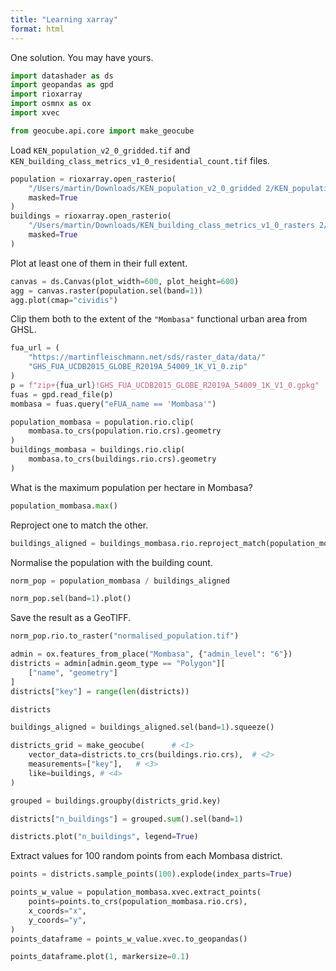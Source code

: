 ```yaml
---
title: "Learning xarray"
format: html
---
```


One solution. You may have yours.

```py
import datashader as ds
import geopandas as gpd
import rioxarray
import osmnx as ox
import xvec

from geocube.api.core import make_geocube
```

Load `KEN_population_v2_0_gridded.tif` and `KEN_building_class_metrics_v1_0_residential_count.tif` files.

```py
population = rioxarray.open_rasterio(
    "/Users/martin/Downloads/KEN_population_v2_0_gridded 2/KEN_population_v2_0_gridded.tif",
    masked=True
)
buildings = rioxarray.open_rasterio(
    "/Users/martin/Downloads/KEN_building_class_metrics_v1_0_rasters 2/KEN_building_class_metrics_v1_0_residential_count.tif",
    masked=True
)
```

Plot at least one of them in their full extent.

```py
canvas = ds.Canvas(plot_width=600, plot_height=600)
agg = canvas.raster(population.sel(band=1))
agg.plot(cmap="cividis")
```

Clip them both to the extent of the `"Mombasa"` functional urban area from GHSL.

```py
fua_url = (
    "https://martinfleischmann.net/sds/raster_data/data/"
    "GHS_FUA_UCDB2015_GLOBE_R2019A_54009_1K_V1_0.zip"
)
p = f"zip+{fua_url}!GHS_FUA_UCDB2015_GLOBE_R2019A_54009_1K_V1_0.gpkg"
fuas = gpd.read_file(p)
mombasa = fuas.query("eFUA_name == 'Mombasa'")
```

```py
population_mombasa = population.rio.clip(
    mombasa.to_crs(population.rio.crs).geometry
)
buildings_mombasa = buildings.rio.clip(
    mombasa.to_crs(buildings.rio.crs).geometry
)
```

What is the maximum population per hectare in Mombasa?

```py
population_mombasa.max()
```

Reproject one to match the other.

```py
buildings_aligned = buildings_mombasa.rio.reproject_match(population_mombasa)
```

 Normalise the population with the building count.

```py
norm_pop = population_mombasa / buildings_aligned
```

```py
norm_pop.sel(band=1).plot()
```

Save the result as a GeoTIFF.

```py
norm_pop.rio.to_raster("normalised_population.tif")
```

```py
admin = ox.features_from_place("Mombasa", {"admin_level": "6"})
districts = admin[admin.geom_type == "Polygon"][
    ["name", "geometry"]
]
districts["key"] = range(len(districts))
```

```py
districts
```

```py
buildings_aligned = buildings_aligned.sel(band=1).squeeze()
```

```py
districts_grid = make_geocube(      # <1>
    vector_data=districts.to_crs(buildings.rio.crs),  # <2>
    measurements=["key"],   # <3>
    like=buildings, # <4>
)
```

```py
grouped = buildings.groupby(districts_grid.key)
```

```py
districts["n_buildings"] = grouped.sum().sel(band=1)
```

```py
districts.plot("n_buildings", legend=True)
```

Extract values for 100 random points from each Mombasa district.

```py
points = districts.sample_points(100).explode(index_parts=True)
```

```py
points_w_value = population_mombasa.xvec.extract_points(
    points=points.to_crs(population_mombasa.rio.crs),
    x_coords="x",
    y_coords="y",
)
points_dataframe = points_w_value.xvec.to_geopandas()
```

```py
points_dataframe.plot(1, markersize=0.1)
```


